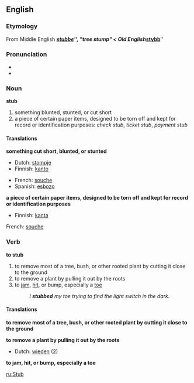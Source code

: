 == English ==
=== Etymology ===
From Middle English '''''[[stubbe]]''''', "tree stump" < Old English '''''[[stybb]]'''''

=== Pronunciation ===
*{{AHD|/stŭb/}}
*{{audio|en-us-stub.ogg|Audio (US)}}

===Noun===
'''stub'''
# something blunted, stunted, or cut short
# a piece of certain paper items, designed to be torn off and kept for record or identification purposes:  ''check stub'', ''ticket stub'', ''payment stub''

====Translations====
'''something cut short, blunted, or stunted'''
{{top}}
* Dutch: [[stompje]]
* Finnish: [[kanto]]
{{mid}} 
* French: [[souche]] 
* Spanish: [[esbozo]]
{{bottom}}

'''a piece of certain paper items, designed to be torn off and kept for record or identification purposes'''
{{top}}
* Finnish: [[kanta]]
{{mid}}
French: [[souche]]
{{bottom}}

===Verb===
'''to stub'''
# to remove most of a tree, bush, or other rooted plant by cutting it close to the ground
# to remove a plant by pulling it out by the roots
# to [[jam]], [[hit]], or bump, especially a [[toe]]
#:''I '''stubbed''' my toe trying to find the light switch in the dark.''

====Translations====
'''to remove most of a tree, bush, or other rooted plant by cutting it close to the ground'''
{{top}}
{{mid}}
{{bottom}}

'''to remove a plant by pulling it out by the roots'''
{{top}}
* Dutch: [[wieden]] (2)
{{mid}}
{{bottom}}

'''to jam, hit, or bump, especially a toe'''
{{top}}
{{mid}}
{{bottom}}

[[ru:Stub]]